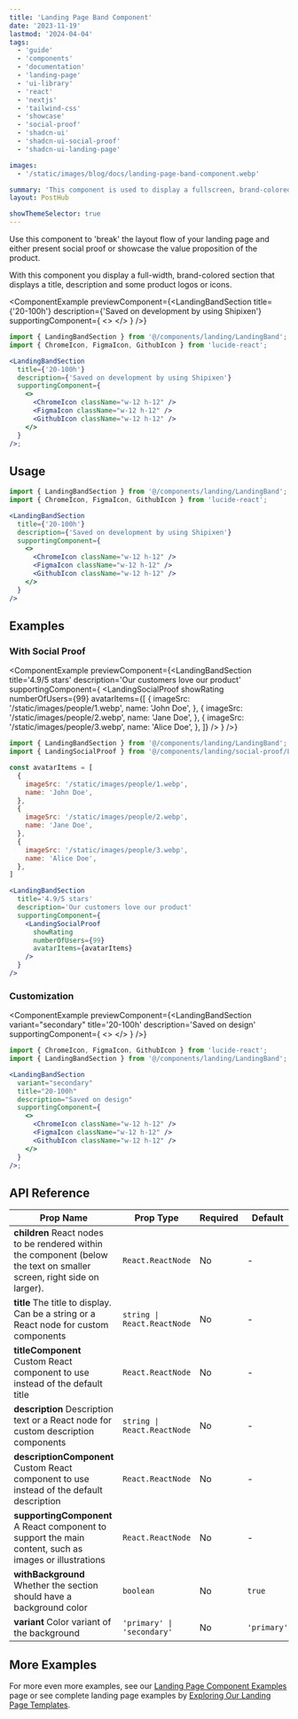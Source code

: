 ```yaml
---
title: 'Landing Page Band Component'
date: '2023-11-19'
lastmod: '2024-04-04'
tags:
  - 'guide'
  - 'components'
  - 'documentation'
  - 'landing-page'
  - 'ui-library'
  - 'react'
  - 'nextjs'
  - 'tailwind-css'
  - 'showcase'
  - 'social-proof'
  - 'shadcn-ui'
  - 'shadcn-ui-social-proof'
  - 'shadcn-ui-landing-page'

images:
  - '/static/images/blog/docs/landing-page-band-component.webp'

summary: 'This component is used to display a fullscreen, brand-colored section that displays a title, description and some product logos or icons.'
layout: PostHub

showThemeSelector: true
---
```


Use this component to 'break' the layout flow of your landing page and either present social proof or showcase the value proposition of the product.

With this component you display a full-width, brand-colored section that displays a title, description and some product logos or icons.

<ComponentExample
previewComponent={<LandingBandSection
  title={'20-100h'}
  description={'Saved on development by using Shipixen'}
  supportingComponent={
    <>
      <ChromeIcon className="w-12 h-12" />
      <FigmaIcon className="w-12 h-12" />
      <GithubIcon className="w-12 h-12" />
    </>
  }
/>}
>

```jsx
import { LandingBandSection } from '@/components/landing/LandingBand';
import { ChromeIcon, FigmaIcon, GithubIcon } from 'lucide-react';

<LandingBandSection
  title={'20-100h'}
  description={'Saved on development by using Shipixen'}
  supportingComponent={
    <>
      <ChromeIcon className="w-12 h-12" />
      <FigmaIcon className="w-12 h-12" />
      <GithubIcon className="w-12 h-12" />
    </>
  }
/>;
```

</ComponentExample>

## Usage

```jsx
import { LandingBandSection } from '@/components/landing/LandingBand';
import { ChromeIcon, FigmaIcon, GithubIcon } from 'lucide-react';
```

```jsx
<LandingBandSection
  title={'20-100h'}
  description={'Saved on development by using Shipixen'}
  supportingComponent={
    <>
      <ChromeIcon className="w-12 h-12" />
      <FigmaIcon className="w-12 h-12" />
      <GithubIcon className="w-12 h-12" />
    </>
  }
/>
```

## Examples

### With Social Proof

<ComponentExample
  previewComponent={<LandingBandSection
    title='4.9/5 stars'
    description='Our customers love our product'
    supportingComponent={
      <LandingSocialProof
        showRating
        numberOfUsers={99}
        avatarItems={[
          {
            imageSrc: '/static/images/people/1.webp',
            name: 'John Doe',
          },
          {
            imageSrc: '/static/images/people/2.webp',
            name: 'Jane Doe',
          },
          {
            imageSrc: '/static/images/people/3.webp',
            name: 'Alice Doe',
          },
        ]}
      />
    }
  />}
>

```jsx
import { LandingBandSection } from '@/components/landing/LandingBand';
import { LandingSocialProof } from '@/components/landing/social-proof/LandingSocialProof';

const avatarItems = [
  {
    imageSrc: '/static/images/people/1.webp',
    name: 'John Doe',
  },
  {
    imageSrc: '/static/images/people/2.webp',
    name: 'Jane Doe',
  },
  {
    imageSrc: '/static/images/people/3.webp',
    name: 'Alice Doe',
  },
]

<LandingBandSection
  title='4.9/5 stars'
  description='Our customers love our product'
  supportingComponent={
    <LandingSocialProof
      showRating
      numberOfUsers={99}
      avatarItems={avatarItems}
    />
  }
/>
```

</ComponentExample>

### Customization

<ComponentExample
  previewComponent={<LandingBandSection
    variant="secondary"
    title='20-100h'
    description='Saved on design'
    supportingComponent={
      <>
        <ChromeIcon className="w-12 h-12" />
        <FigmaIcon className="w-12 h-12" />
        <GithubIcon className="w-12 h-12" />
      </>
    }
  />}
>

```jsx
import { ChromeIcon, FigmaIcon, GithubIcon } from 'lucide-react';
import { LandingBandSection } from '@/components/landing/LandingBand';

<LandingBandSection
  variant="secondary"
  title="20-100h"
  description="Saved on design"
  supportingComponent={
    <>
      <ChromeIcon className="w-12 h-12" />
      <FigmaIcon className="w-12 h-12" />
      <GithubIcon className="w-12 h-12" />
    </>
  }
/>;
```

</ComponentExample>

## API Reference

| Prop Name                                                                                                                             | Prop Type                   | Required | Default     |
| ------------------------------------------------------------------------------------------------------------------------------------- | --------------------------- | -------- | ----------- |
| **children** <Tippy>React nodes to be rendered within the component (below the text on smaller screen, right side on larger).</Tippy> | `React.ReactNode`           | No       | -           |
| **title** <Tippy>The title to display. Can be a string or a React node for custom components</Tippy>                                  | `string \| React.ReactNode` | No       | -           |
| **titleComponent** <Tippy>Custom React component to use instead of the default title</Tippy>                                          | `React.ReactNode`           | No       | -           |
| **description** <Tippy>Description text or a React node for custom description components</Tippy>                                     | `string \| React.ReactNode` | No       | -           |
| **descriptionComponent** <Tippy>Custom React component to use instead of the default description</Tippy>                              | `React.ReactNode`           | No       | -           |
| **supportingComponent** <Tippy>A React component to support the main content, such as images or illustrations</Tippy>                 | `React.ReactNode`           | No       | -           |
| **withBackground** <Tippy>Whether the section should have a background color</Tippy>                                                  | `boolean`                   | No       | `true`      |
| **variant** <Tippy>Color variant of the background</Tippy>                                                                            | `'primary' \| 'secondary'`  | No       | `'primary'` |

## More Examples

For more even more examples, see our <a href="/demo/landing-page-component-examples" className="fancy-link">Landing Page Component Examples</a> page or see complete landing page examples by <a href="/demo/landing-page-templates" className="fancy-link">Exploring Our Landing Page Templates</a>.
